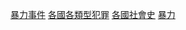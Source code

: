 {{Categories by country|nocat}}
{{容器分類}}

[[Category:暴力事件|]]
[[Category:各國各類型犯罪|]]
[[Category:各國社會史|]]
[[Category:暴力|]]